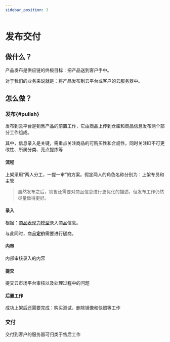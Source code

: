 ```yaml
---
sidebar_position: 3
---
```


# 发布交付

## 做什么？

产品发布是供应链的终极目标：把产品送到客户手中。

对于我们的业务来说就是：将产品发布到云平台或客户的云服务器中。


## 怎么做？

### 发布{#pulish}

发布到云平台是销售产品的前置工作，它由商品上传到仓库和商品信息发布两个部分工作组成。

其中，信息录入是关键，需重点关注商品的可购买性和合规性，同时关注ID不可更改性、所属分类、亮点提炼等

#### 流程

上架采用“两人分工，一提一审”的方案。假定两人的角色名称分别为：上架专员和主管

> 虽然发布之后，销售还需要对商品信息进行更优化的描述，但发布工作仍然尽量做得更好。

#### 录入

根据：[商品表现力模型](../marketplace/offer.md)录入商品信息。  

与此同时，商品**定价**需要进行磋商。  

#### 内审

内部审核录入的内容

#### 提交

提交云市场平台审核以及处理过程中的问题

#### 后置工作

成功上架后还需要完成：购买测试、删除镜像和快照等工作


### 交付

交付到客户的服务器可归类于售后工作
